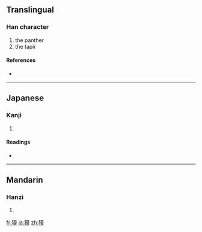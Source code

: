==Translingual==

===Han character===
{{Han char|rn=94|rad=犬|as=11|sn=14|four=|canj=大竹廿日大 (KHTAK)}}

# the panther
# the tapir

====References====
* {{Han ref|kx=0717.300|dkj=20638|dj=1129.080|hdz=21362.040|uh=734F|ud=29519}}

----

==Japanese==

===Kanji===
{{ja-kanji|grade=|rs=犬11}}

# {{defn|Japanese|sort=犬11}}

====Readings====
* {{ja-readings|on=[[ばく]] (baku), [[みゃく]] (myaku)|kun=[[ばく]] (baku)|nanori=}}

----

==Mandarin==

===Hanzi===
{{cmn-hanzi|pin=[[mú]] ([[mu2]])|wg=mu<sup>2</sup>}}

# {{defn|Mandarin|sort=犬11}}

[[fr:獏]]
[[ja:獏]]
[[zh:獏]]